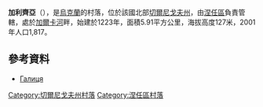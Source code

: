 {{coord|50|45|4|N|32|1|29|E|scale:100000|display=title}}

'''加利齊亞'''（{{lang-uk|Галиця}}），是[[烏克蘭|烏克蘭]]的村落，位於該國北部[[切爾尼戈夫州|切爾尼戈夫州]]，由[[涅任區|涅任區]]負責管轄，處於[[加爾卡河|加爾卡河]]畔，始建於1223年，面積5.91平方公里，海拔高度127米，2001年人口1,817。

==參考資料==
*[http://w1.c1.rada.gov.ua/pls/z7502/A005?rdat1=15.07.2013&rf7571=40537 Галиця]{{dead link|date=2017年11月 |bot=InternetArchiveBot |fix-attempted=yes }}

[[Category:切爾尼戈夫州村落|Category:切爾尼戈夫州村落]]
[[Category:涅任區村落|Category:涅任區村落]]


{{Chernihiv-geo-stub}}